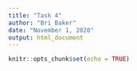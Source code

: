 ```yaml
---
title: "Task 4"
author: "Bri Baker"
date: "November 1, 2020"
output: html_document
---
```


```r
knitr::opts_chunk$set(echo = TRUE)
```

